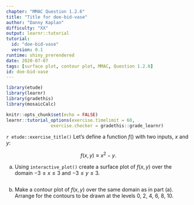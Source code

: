 ```yaml
---
chapter: "MMAC Question 1.2.6"
title: "Title for doe-bid-vase"
author: "Danny Kaplan"
difficulty: "XX"
output: learnr::tutorial
tutorial:
  id: "doe-bid-vase"
  version: 0.1
runtime: shiny_prerendered
date: 2020-07-07 
tags: [surface plot, contour plot, MMAC, Question 1.2.6]
id: doe-bid-vase
---
```


```r
library(etude)
library(learnr)
library(gradethis)
library(mosaicCalc)

knitr::opts_chunk$set(echo = FALSE)
learnr::tutorial_options(exercise.timelimit = 60, 
                 exercise.checker = gradethis::grade_learnr)
```


`r etude::exercise_title()` Let's define a function $f()$ with two inputs, $x$ and $y$:

$$f(x, y) \equiv x^2 - y .$$

(a) Using `interactive_plot()` create a surface plot of $f(x,y)$ over the domain $-3 \leq x \leq 3$ and $-3 \leq y \leq 3$.
```r

```

(b) Make a contour plot of $f(x,y)$ over the same domain as in part (a). Arrange for the contours to be drawn at the levels 0, 2, 4, 6, 8, 10.
```r

```
